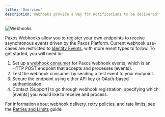 ```yaml
---
title: 'Overview'
description: Webhooks provide a way for notifications to be delivered to an external web server whenever certain events occur.
---
```



![Webhooks](/images/webhooks.png)

Paxos Webhooks allow you to register your own endpoints to receive asynchronous events driven by the Paxos Platform.
Current webhook use-cases are restricted to [Identity Events](/api-reference/events), with more event types to follow. To get started, you will need to:
1. Set up a [webhook consumer](/guides/webhooks/quickstart) for Paxos webhook events, which is an HTTP POST endpoint that accepts and processes [events].
2. Test the webhook consumer by sending a test event to your endpoint.
3. Secure the endpoint using either API key or OAuth-based authentication.
4. Contact [Support] to go through webhook registration, specifying which [events] you would like to receive and process.

For information about webhook delivery, retry policies, and rate limits, see the [Retries and Limits](/guides/webhooks/retries-and-limits) guide.

